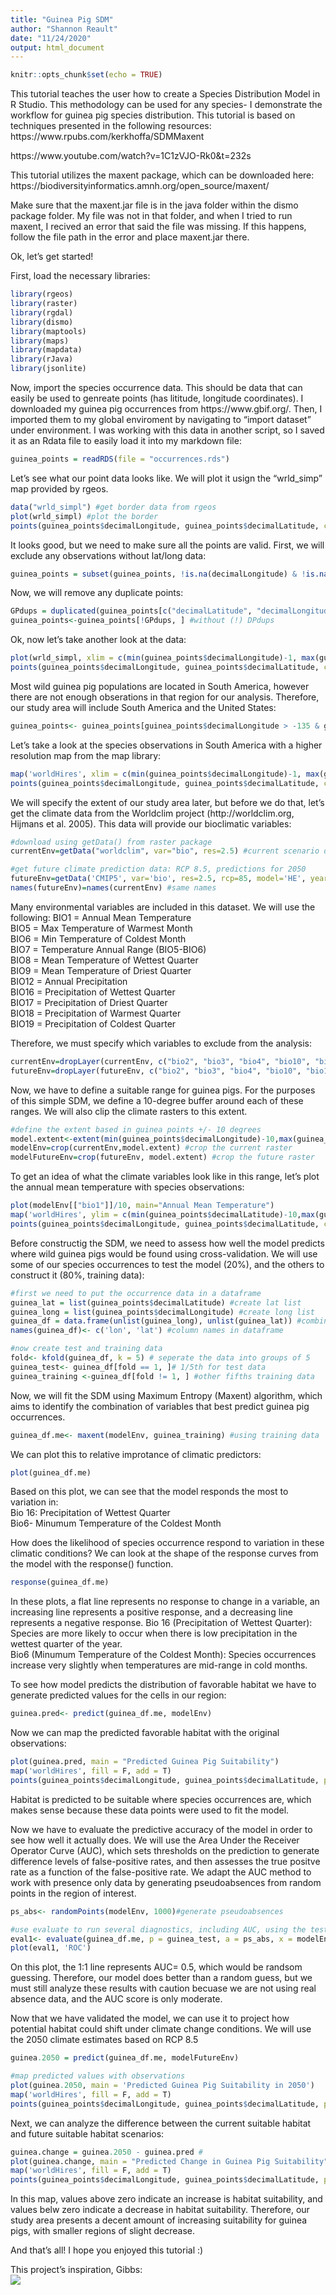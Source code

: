 ```yaml
---
title: "Guinea Pig SDM"
author: "Shannon Reault"
date: "11/24/2020"
output: html_document
---
```


```r
knitr::opts_chunk$set(echo = TRUE)
```
This tutorial teaches the user how to create a Species Distribution Model in R Studio. This methodology can be used for any species- I demonstrate the workflow for guinea pig species distribution. This tutorial is based on techniques presented in the following resources:
https://www.rpubs.com/kerkhoffa/SDMMaxent

https://www.youtube.com/watch?v=1C1zVJO-Rk0&t=232s

This tutorial utilizes the maxent package, which can be downloaded here:
https://biodiversityinformatics.amnh.org/open_source/maxent/

Make sure that the maxent.jar file is in the java folder within the dismo package folder. My file was not in that folder, and when I tried to run maxent, I recived an error that said the file was missing. If this happens, follow the file path in the error and place maxent.jar there. 

Ok, let's get started!

First, load the necessary libraries:
```r
library(rgeos)
library(raster)
library(rgdal)
library(dismo)
library(maptools)
library(maps)
library(mapdata)
library(rJava)
library(jsonlite)
```
Now, import the species occurrence data. This should be data that can easily be used to genreate points (has lititude, longitude coordinates). I downloaded my guinea pig occurrences from https://www.gbif.org/. Then, I imported them to my global enviroment by navigating to "import dataset" under environment. I was working with this data in another script, so I saved it as an Rdata file to easily load it into my markdown file:
```r
guinea_points = readRDS(file = "occurrences.rds")
```
Let's see what our point data looks like. We will plot it usign the "wrld_simp" map provided by rgeos. 
```r
data("wrld_simpl") #get border data from rgeos
plot(wrld_simpl) #plot the border
points(guinea_points$decimalLongitude, guinea_points$decimalLatitude, col = "red") #plot the points
```

It looks good, but we need to make sure all the points are valid. First, we will exclude any observations without lat/long data:

```r
guinea_points = subset(guinea_points, !is.na(decimalLongitude) & !is.na(decimalLatitude)) # specifying to only include data where lat/long values are not (!) NA
```
Now, we will remove any duplicate points:
```r
GPdups = duplicated(guinea_points[c("decimalLatitude", "decimalLongitude")])
guinea_points<-guinea_points[!GPdups, ] #without (!) DPdups
```
Ok, now let's take another look at the data:
```r
plot(wrld_simpl, xlim = c(min(guinea_points$decimalLongitude)-1, max(guinea_points$decimalLongitude)+1), ylim = c(min(guinea_points$decimalLatitude)-1, max(guinea_points$decimalLatitude)+1), axes = T, col = "light yellow")
points(guinea_points$decimalLongitude, guinea_points$decimalLatitude, col = "blue", pch = 20, cex=.75)
```

Most wild guinea pig populations are located in South America, however there are not enough obserations in that region for our analysis. Therefore, our study area will include South America and the United States:
```r
guinea_points<- guinea_points[guinea_points$decimalLongitude > -135 & guinea_points$decimalLongitude< -50 & guinea_points$decimalLatitude> -60 & guinea_points$decimalLatitude< 40, ]
```
Let's take a look at the species observations in South America with a higher resolution map from the map library:
```r
map('worldHires', xlim = c(min(guinea_points$decimalLongitude)-1, max(guinea_points$decimalLongitude)+1), ylim = c(min(guinea_points$decimalLatitude)-1, max(guinea_points$decimalLatitude)+1), fill = T, col = "light yellow")
points(guinea_points$decimalLongitude, guinea_points$decimalLatitude, col = "blue", pch = 20, cex=.75)
```

We will specify the extent of our study area later, but before we do that, let's get the climate data from the Worldclim project (http://worldclim.org, Hijmans et al. 2005). This data will provide our bioclimatic variables:
```r
#download using getData() from raster package
currentEnv=getData("worldclim", var="bio", res=2.5) #current scenario data

#get future climate prediction data: RCP 8.5, predictions for 2050
futureEnv=getData('CMIP5', var='bio', res=2.5, rcp=85, model='HE', year=50)
names(futureEnv)=names(currentEnv) #same names
```
Many environmental variables are included in this dataset. We will use the following:
BIO1 = Annual Mean Temperature\
BIO5 = Max Temperature of Warmest Month\
BIO6 = Min Temperature of Coldest Month\
BIO7 = Temperature Annual Range (BIO5-BIO6)\
BIO8 = Mean Temperature of Wettest Quarter\
BIO9 = Mean Temperature of Driest Quarter\
BIO12 = Annual Precipitation\
BIO16 = Precipitation of Wettest Quarter\
BIO17 = Precipitation of Driest Quarter\
BIO18 = Precipitation of Warmest Quarter\
BIO19 = Precipitation of Coldest Quarter\

Therefore, we must specify which variables to exclude from the analysis:
```r
currentEnv=dropLayer(currentEnv, c("bio2", "bio3", "bio4", "bio10", "bio11", "bio13", "bio14", "bio15")) #drop layers from current scenario
futureEnv=dropLayer(futureEnv, c("bio2", "bio3", "bio4", "bio10", "bio11", "bio13", "bio14", "bio15")) #drop layers from future scenario
```
Now, we have to define a suitable range for guinea pigs. For the purposes of this simple SDM, we define a 10-degree buffer around each of these ranges. We will also clip the climate rasters to this extent. 
```r
#define the extent based in guinea points +/- 10 degrees
model.extent<-extent(min(guinea_points$decimalLongitude)-10,max(guinea_points$decimalLongitude)+10,min(guinea_points$decimalLatitude)-10,max(guinea_points$decimalLatitude)+10)
modelEnv=crop(currentEnv,model.extent) #crop the current raster
modelFutureEnv=crop(futureEnv, model.extent) #crop the future raster
```

To get an idea of what the climate variables look like in this range, let's plot the annual mean temperature with species observations:
```r
plot(modelEnv[["bio1"]]/10, main="Annual Mean Temperature")
map('worldHires', ylim = c(min(guinea_points$decimalLatitude)-10,max(guinea_points$decimalLatitude)+10), xlim = c(min(guinea_points$decimalLongitude)-10,max(guinea_points$decimalLongitude)+10), fill = F, add = T)
points(guinea_points$decimalLongitude, guinea_points$decimalLatitude, col = "blue", pch = 20, cex=.75)
```

Before constructig the SDM, we need to assess how well the model predicts where wild guinea pigs would be found using cross-validation. We will use some of our species occurrences to test the model (20%), and the others to construct it (80%, training data):
```r
#first we need to put the occurrence data in a dataframe
guinea_lat = list(guinea_points$decimalLatitude) #create lat list
guinea_long = list(guinea_points$decimalLongitude) #create long list
guinea_df = data.frame(unlist(guinea_long), unlist(guinea_lat)) #combine into a dataframe
names(guinea_df)<- c('lon', 'lat') #column names in dataframe

#now create test and training data
fold<- kfold(guinea_df, k = 5) # seperate the data into groups of 5
guinea_test<- guinea_df[fold == 1, ]# 1/5th for test data
guinea_training <-guinea_df[fold != 1, ] #other fifths training data
```
Now, we will fit the SDM using Maximum Entropy (Maxent) algorithm, which aims to identify the combination of variables that best predict guinea pig occurrences. 
```r
guinea_df.me<- maxent(modelEnv, guinea_training) #using training data
```
We can plot this to relative improtance of climatic predictors:
```r
plot(guinea_df.me)
```

Based on this plot, we can see that the model responds the most to variation in:\
Bio 16: Precipitation of Wettest Quarter\
Bio6- Minumum Temperature of the Coldest Month\

How does the likelihood of species occurrence respond to variation in these climatic conditions?
We can look at the shape of the response curves from the model with the response() function.
```r
response(guinea_df.me)
```

In these plots, a flat line represents no response to change in a variable, an increasing line represents a positive response, and a decreasing line represents a negative response. 
Bio 16 (Precipitation of Wettest Quarter): Species are more likely to occur when there is low precipitation in the wettest quarter of the year.\
Bio6 (Minumum Temperature of the Coldest Month): Species occurrences increase very slightly when temperatures are mid-range in cold months.\

To see how model predicts the distribution of favorable habitat we have to generate predicted values for the cells in our region:
```r
guinea.pred<- predict(guinea_df.me, modelEnv)
```
Now we can map the predicted favorable habitat with the original observations:
```r
plot(guinea.pred, main = "Predicted Guinea Pig Suitability")
map('worldHires', fill = F, add = T)
points(guinea_points$decimalLongitude, guinea_points$decimalLatitude, pch = 20, cex =.7)
```

Habitat is predicted to be suitable where species occurrences are, which makes sense because these data points were used to fit the model. 

Now we have to evaluate the predictive accuracy of the model in order to see how well it actually does. We will use the Area Under the Receiver Operator Curve (AUC), which sets thresholds on the prediction to generate difference levels of false-positive rates, and then assesses the true positve rate as a function of the false-positive rate. We adapt the AUC method to work with presence only data by generating pseudoabsences from random points in the region of interest. 
```r
ps_abs<- randomPoints(modelEnv, 1000)#generate pseudoabsences

#use evaluate to run several diagnostics, including AUC, using the test points as presence data
eval1<- evaluate(guinea_df.me, p = guinea_test, a = ps_abs, x = modelEnv)
plot(eval1, 'ROC')
```

On this plot, the 1:1 line represents AUC= 0.5, which would be randsom guessing. Therefore, our model does better than a random guess, but we must still analyze these results with caution becuase we are not using real absence data, and the AUC score is only moderate. 

Now that we have validated the model, we can use it to project how potential habitat could shift under climate change conditions. We will use the 2050 climate estimates based on RCP 8.5
```r
guinea.2050 = predict(guinea_df.me, modelFutureEnv)

#map predicted values with observations
plot(guinea.2050, main = 'Predicted Guinea Pig Suitability in 2050')
map('worldHires', fill = F, add = T)
points(guinea_points$decimalLongitude, guinea_points$decimalLatitude, pch = 20, cex =.7)
```

Next, we can analyze the difference between the current suitable habitat and future suitable habitat scenarios:
```r
guinea.change = guinea.2050 - guinea.pred #
plot(guinea.change, main = "Predicted Change in Guinea Pig Suitability")
map('worldHires', fill = F, add = T)
points(guinea_points$decimalLongitude, guinea_points$decimalLatitude, pch = 20, cex =.7)
```

In this map, values above zero indicate an increase is habitat suitability, and values belw zero indicate a decrease in habitat suitability. Therefore, our study area presents a decent amount of increasing suitability for guinea pigs, with smaller regions of slight decrease. 

And that's all! I hope you enjoyed this tutorial :)

This project's inspiration, Gibbs:\
![](images/gibbs_proj.PNG)